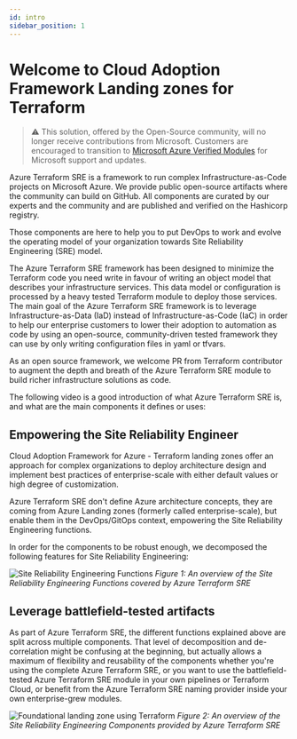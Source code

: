 ```yaml
---
id: intro
sidebar_position: 1
---
```


# Welcome to Cloud Adoption Framework Landing zones for Terraform

> :warning: This solution, offered by the Open-Source community, will no longer receive contributions from Microsoft. Customers are encouraged to transition to [Microsoft Azure Verified Modules](https://aka.ms/avm) for Microsoft support and updates.

Azure Terraform SRE is a framework to run complex Infrastructure-as-Code projects on Microsoft Azure.
We provide public open-source artifacts where the community can build on GitHub. All components are curated by our experts and the community and are published and verified on the Hashicorp registry.

Those components are here to help you to put DevOps to work and evolve the operating model of your organization towards Site Reliability Engineering (SRE) model.

The Azure Terraform SRE framework has been designed to minimize the Terraform code you need write in favour of writing an object model that describes your infrastructure services. This data model or configuration is processed by a heavy tested Terraform module to deploy those services.
The main goal of the Azure Terraform SRE framework is to leverage Infrastructure-as-Data (IaD) instead of Infrastructure-as-Code (IaC) in order to help our enterprise customers to lower their adoption to automation as code by using an open-source, community-driven tested framework they can use by only writing configuration files in yaml or tfvars.

As an open source framework, we welcome PR from Terraform contributor to augment the depth and breath of the Azure Terraform SRE module to build richer infrastructure solutions as code.

The following video is a good introduction of what Azure Terraform SRE is, and what are the main components it defines or uses:

<ReactPlayer controls url='https://www.youtube.com/embed/FlQ17u4NNts'/>

## Empowering the Site Reliability Engineer

Cloud Adoption Framework for Azure - Terraform landing zones offer an approach for complex organizations to deploy architecture design and implement best practices of enterprise-scale with either default values or high degree of customization.

Azure Terraform SRE don't define Azure architecture concepts, they are coming from Azure Landing zones (formerly called enterprise-scale), but enable them in the DevOps/GitOps context, empowering the Site Reliability Engineering functions.

In order for the components to be robust enough, we decomposed the following features for Site Reliability Engineering:

![Site Reliability Engineering Functions](./terraform-sre-functions.png)
*Figure 1: An overview of the Site Reliability Engineering Functions covered by Azure Terraform SRE*

## Leverage battlefield-tested artifacts

As part of Azure Terraform SRE, the different functions explained above are split across multiple components. That level of decomposition and de-correlation might be confusing at the beginning, but actually allows a maximum of flexibility and reusability of the components whether you're using the complete Azure Terraform SRE, or you want to use the battlefield-tested Azure Terraform SRE module in your own pipelines or Terraform Cloud, or benefit from the Azure Terraform SRE naming provider inside your own enterprise-grew modules.

![Foundational landing zone using Terraform](./terraform-sre-components.png)
*Figure 2: An overview of the Site Reliability Engineering Components provided by Azure Terraform SRE*
